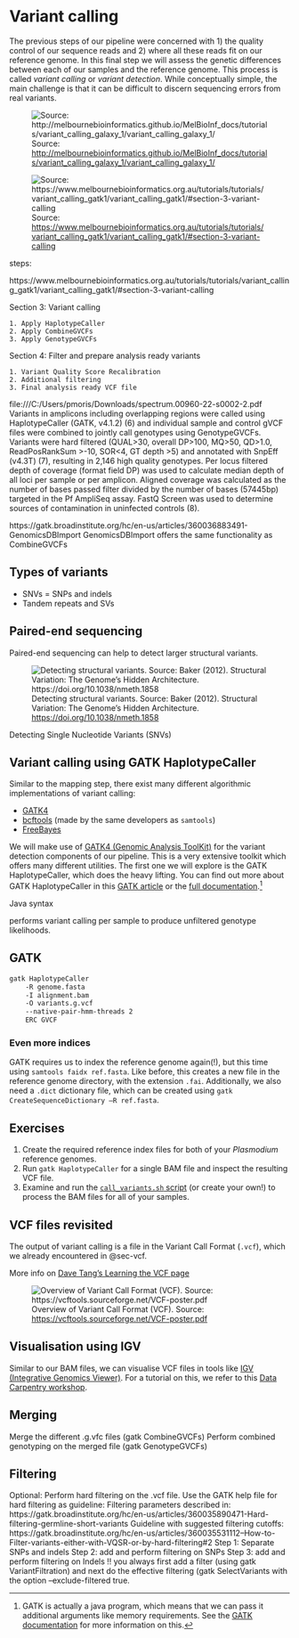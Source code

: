 # Variant calling {#sec-variant-calling}

The previous steps of our pipeline were concerned with 1) the quality control of our sequence reads and 2) where all these reads fit on our reference genome. In this final step we will assess the genetic differences between each of our samples and the reference genome. This process is called _variant calling_ or _variant detection_. While conceptually simple, the main challenge is that it can be difficult to discern sequencing errors from real variants.

<!-- TODO subset of pipeline diagram -->

![Source: [http://melbournebioinformatics.github.io/MelBioInf_docs/tutorials/variant_calling_galaxy_1/variant_calling_galaxy_1/](http://melbournebioinformatics.github.io/MelBioInf_docs/tutorials/variant_calling_galaxy_1/variant_calling_galaxy_1/)](http://melbournebioinformatics.github.io/MelBioInf_docs/tutorials/variant_calling_galaxy_1/media/igv_mb.jpg)

![Source: [https://www.melbournebioinformatics.org.au/tutorials/tutorials/variant_calling_gatk1/variant_calling_gatk1/#section-3-variant-calling](https://www.melbournebioinformatics.org.au/tutorials/tutorials/variant_calling_gatk1/variant_calling_gatk1/#section-3-variant-calling)](https://www.melbournebioinformatics.org.au/tutorials/tutorials/variant_calling_gatk1/media/fig2.png)

steps:

https://www.melbournebioinformatics.org.au/tutorials/tutorials/variant_calling_gatk1/variant_calling_gatk1/#section-3-variant-calling

Section 3: Variant calling

    1. Apply HaplotypeCaller
    2. Apply CombineGVCFs
    3. Apply GenotypeGVCFs

Section 4: Filter and prepare analysis ready variants

    1. Variant Quality Score Recalibration
    2. Additional filtering
    3. Final analysis ready VCF file


file:///C:/Users/pmoris/Downloads/spectrum.00960-22-s0002-2.pdf
Variants in amplicons including overlapping regions were called
using HaplotypeCaller (GATK, v4.1.2) (6) and individual sample and control gVCF files were combined
to jointly call genotypes using GenotypeGVCFs. Variants were hard filtered (QUAL>30, overall DP>100,
MQ>50, QD>1.0, ReadPosRankSum >-10, SOR<4, GT depth >5) and annotated with SnpEff (v4.3T) (7),
resulting in 2,146 high quality genotypes. Per locus filtered depth of coverage (format field DP) was
used to calculate median depth of all loci per sample or per amplicon. Aligned coverage was calculated
as the number of bases passed filter divided by the number of bases (57445bp) targeted in the Pf
AmpliSeq assay. FastQ Screen was used to determine sources of contamination in uninfected controls
(8).



https://gatk.broadinstitute.org/hc/en-us/articles/360036883491-GenomicsDBImport
GenomicsDBImport offers the same functionality as CombineGVCFs


## Types of variants

- SNVs = SNPs and indels
- Tandem repeats and SVs

::: {.callout-note}
## Paired-end sequencing

Paired-end sequencing can help to detect larger structural variants.


![Detecting structural variants. Source: Baker (2012). Structural Variation: The Genome’s Hidden Architecture. [https://doi.org/10.1038/nmeth.1858](https://doi.org/10.1038/nmeth.1858)](../assets/structural-variant-detection.webp)

:::


<!-- https://www.nature.com/articles/nmeth.1858
https://www.nature.com/articles/nmeth.1858/figures/3 -->

Detecting Single Nucleotide Variants (SNVs)
<!-- TODO figure ppt -->

## Variant calling using GATK HaplotypeCaller

::: {.callout-tip}
Similar to the mapping step, there exist many different algorithmic implementations of variant calling:

- [GATK4](https://gatk.broadinstitute.org/hc/en-us)
- [bcftools](http://samtools.github.io/bcftools/) (made by the same developers as `samtools`)
- [FreeBayes](https://github.com/freebayes/freebayes)

<!-- TODO other variant callers: links + explanation -->

:::

We will make use of [GATK4 (Genomic Analysis ToolKit)](https://gatk.broadinstitute.org/hc/en-us) for the variant detection components of our pipeline. This is a very extensive toolkit which offers many different utilities. The first one we will explore is the GATK HaplotypeCaller, which does the heavy lifting. You can find out more about GATK HaplotypeCaller in this [GATK article](https://gatk.broadinstitute.org/hc/en-us/articles/360035531412-HaplotypeCaller-in-a-nutshell) or the [full documentation](https://gatk.broadinstitute.org/hc/en-us/articles/21905025322523-HaplotypeCaller).^[GATK is actually a java program, which means that we can pass it additional arguments like memory requirements. See the [GATK documentation](https://gatk.broadinstitute.org/hc/en-us/articles/360035531892-GATK4-command-line-syntax) for more information on this.]
<!-- TODO fig ppt -->

Java syntax

performs variant calling per sample to produce unfiltered genotype likelihoods.

<!-- Briefly, the HaplotypeCaller works by: 1. Identify active regions or regions with evidence of variations. 2. Re-asssemble the active regions. 3. Re-align active region reads to the assembled regions to identify allele. More details about the HaplotypeCaller can be found here. -->

## GATK

```bash
gatk HaplotypeCaller
    -R genome.fasta
	-I alignment.bam
	-O variants.g.vcf
	--native-pair-hmm-threads 2
    ERC GVCF
```

### Even more indices

GATK requires us to index the reference genome again(!), but this time using `samtools faidx ref.fasta`. Like before, this creates a new file in the reference genome directory, with the extension `.fai`. Additionally, we also need a `.dict` dictionary file, which can be created using `gatk CreateSequenceDictionary –R ref.fasta`.

<!-- TODO bam index also required samtools index alignment.sort.bam -->

::: {.callout-caution}
## Exercises

1. Create the required reference index files for both of your _Plasmodium_ reference genomes.
2. Run `gatk HaplotypeCaller` for a single BAM file and inspect the resulting VCF file.
3. Examine and run the [`call_variants.sh` script](../../training/scripts/call_variants.sh) (or create your own!) to process the BAM files for all of your samples.

:::

## VCF files revisited

The output of variant calling is a file in the Variant Call Format (`.vcf`), which we already encountered in @sec-vcf.

More info on [Dave Tang's Learning the VCF page](https://davetang.github.io/learning_vcf_file/)

![Overview of Variant Call Format (VCF). Source: [https://vcftools.sourceforge.net/VCF-poster.pdf](https://vcftools.sourceforge.net/VCF-poster.pdf)](../assets/vcf-format.png)

## Visualisation using IGV {#sec-vcf-visualisation}

Similar to our BAM files, we can visualise VCF files in tools like [IGV (Integrative Genomics Viewer)](https://igv.org/). For a tutorial on this, we refer to this [Data Carpentry workshop](https://datacarpentry.org/wrangling-genomics/04-variant_calling.html#viewing-with-igv).


## Merging
Merge the different .g.vfc files  (gatk CombineGVCFs)
Perform combined genotyping on the merged file (gatk GenotypeGVCFs)


## Filtering





::: {.callout-caution}
Optional: Perform hard filtering on the .vcf file. Use the GATK help file for hard filtering as guideline:
Filtering parameters described in: https://gatk.broadinstitute.org/hc/en-us/articles/360035890471-Hard-filtering-germline-short-variants
Guideline with suggested filtering cutoffs: https://gatk.broadinstitute.org/hc/en-us/articles/360035531112--How-to-Filter-variants-either-with-VQSR-or-by-hard-filtering#2
Step 1: Separate SNPs and indels
Step 2: add and perform filtering on SNPs
Step 3: add and perform filtering on Indels
!! you always first add a filter (using gatk VariantFiltration) and next do the effective filtering (gatk SelectVariants with the option --exclude-filtered true.
:::

<!-- TODO: section on GATK best practices + ML prediction of errors -->


<!-- TODO: extra reading
https://www.nature.com/articles/s41576-023-00590-0#Sec2
Fig. 1: Challenges of mapping and variant calling in simple repetitive regions.
https://www.nature.com/articles/s41576-023-00590-0/figures/1

 -->

<!-- TODO left-aligning indels https://training.galaxyproject.org/training-material/topics/variant-analysis/tutorials/non-dip/tutorial.html#left-aligning-indels -->
<!-- TODO filtering reads: https://training.galaxyproject.org/training-material/topics/variant-analysis/tutorials/non-dip/tutorial.html#filtering-reads -->
